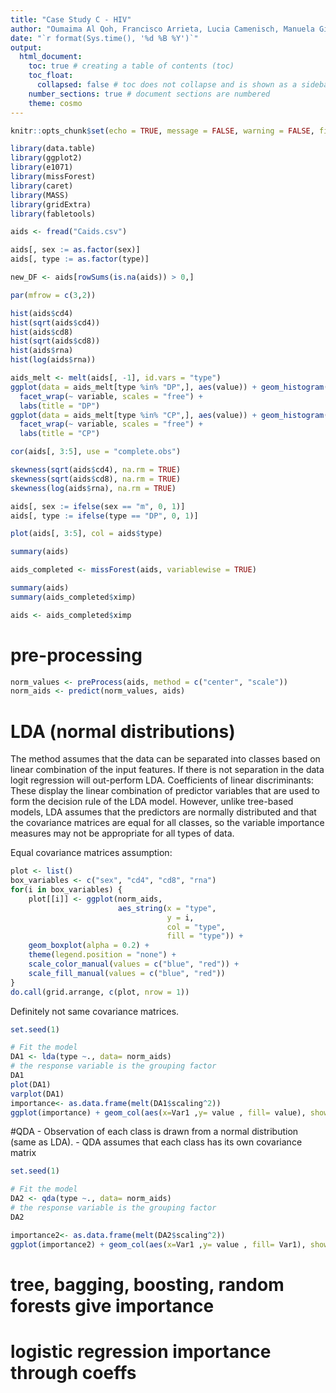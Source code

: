 ```yaml
---
title: "Case Study C - HIV"
author: "Oumaima Al Qoh, Francisco Arrieta, Lucia Camenisch, Manuela Giansante, Emily Schmidt, Camille Beatrice Valera"
date: "`r format(Sys.time(), '%d %B %Y')`"
output:
  html_document:
    toc: true # creating a table of contents (toc)
    toc_float: 
      collapsed: false # toc does not collapse and is shown as a sidebar (toc_float)
    number_sections: true # document sections are numbered
    theme: cosmo
---
```



```r
knitr::opts_chunk$set(echo = TRUE, message = FALSE, warning = FALSE, fig.align = "center")
```

```r
library(data.table)
library(ggplot2)
library(e1071)
library(missForest)
library(caret)
library(MASS)
library(gridExtra)
library(fabletools)
```

```r
aids <- fread("Caids.csv")

aids[, sex := as.factor(sex)]
aids[, type := as.factor(type)]

new_DF <- aids[rowSums(is.na(aids)) > 0,]
```


```r
par(mfrow = c(3,2))

hist(aids$cd4)
hist(sqrt(aids$cd4))
hist(aids$cd8)
hist(sqrt(aids$cd8))
hist(aids$rna)
hist(log(aids$rna))
```

```r
aids_melt <- melt(aids[, -1], id.vars = "type")
ggplot(data = aids_melt[type %in% "DP",], aes(value)) + geom_histogram() +
  facet_wrap(~ variable, scales = "free") +
  labs(title = "DP")
ggplot(data = aids_melt[type %in% "CP",], aes(value)) + geom_histogram() +
  facet_wrap(~ variable, scales = "free") +
  labs(title = "CP")
```


```r
cor(aids[, 3:5], use = "complete.obs")
```


```r
skewness(sqrt(aids$cd4), na.rm = TRUE)
skewness(sqrt(aids$cd8), na.rm = TRUE)
skewness(log(aids$rna), na.rm = TRUE)
```

```r
aids[, sex := ifelse(sex == "m", 0, 1)]
aids[, type := ifelse(type == "DP", 0, 1)]

plot(aids[, 3:5], col = aids$type)

summary(aids)
```


```r
aids_completed <- missForest(aids, variablewise = TRUE)

summary(aids)
summary(aids_completed$ximp)
```

```r
aids <- aids_completed$ximp
```



# pre-processing

```r
norm_values <- preProcess(aids, method = c("center", "scale"))
norm_aids <- predict(norm_values, aids)
```



# LDA (normal distributions)
 The method assumes that the data can be separated into classes based on linear combination of the input features.
If there is not separation in the data logit regression will out-perform LDA.
Coefficients of linear discriminants: These display the linear combination of predictor variables that are used to form the decision rule of the LDA model. 
However, unlike tree-based models, LDA assumes that the predictors are normally distributed and that the covariance matrices are equal for all classes, so the variable importance measures may not be appropriate for all types of data.

Equal covariance matrices assumption:
```r
plot <- list()
box_variables <- c("sex", "cd4", "cd8", "rna")
for(i in box_variables) {
    plot[[i]] <- ggplot(norm_aids, 
                        aes_string(x = "type", 
                                   y = i, 
                                   col = "type", 
                                   fill = "type")) + 
    geom_boxplot(alpha = 0.2) + 
    theme(legend.position = "none") + 
    scale_color_manual(values = c("blue", "red")) +
    scale_fill_manual(values = c("blue", "red"))
}
do.call(grid.arrange, c(plot, nrow = 1))
```

Definitely not same covariance matrices.


```r
set.seed(1)

# Fit the model
DA1 <- lda(type ~., data= norm_aids)
# the response variable is the grouping factor 
DA1
plot(DA1)
varplot(DA1)
importance<- as.data.frame(melt(DA1$scaling^2))
ggplot(importance) + geom_col(aes(x=Var1 ,y= value , fill= value), showlegend = F)+ theme_classic()

```

#QDA
- Observation of each class is drawn from a normal distribution (same as LDA).
- QDA assumes that each class has its own covariance matrix
```r
set.seed(1)

# Fit the model
DA2 <- qda(type ~., data= norm_aids)
# the response variable is the grouping factor 
DA2

importance2<- as.data.frame(melt(DA2$scaling^2))
ggplot(importance2) + geom_col(aes(x=Var1 ,y= value , fill= Var1), showlegend = F)+ theme_classic()

```





# tree, bagging, boosting, random forests give importance

# logistic regression importance through coeffs



